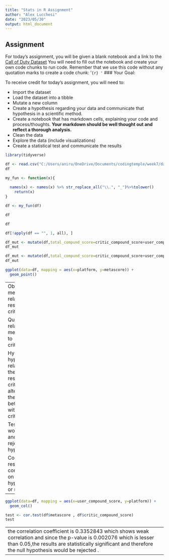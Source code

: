 ---
title: "Stats in R Assignment"
author: "Alex Lucchesi"
date: "2023/05/30"
output: html_document
---

## Assignment

For today's assignment, you will be given a blank notebook and a link to the [Call of Duty Dataset](https://www.kaggle.com/datasets/beridzeg45/call-of-duty-reviews) You will need to fill out the notebook and create your own code chunks to run code. Remember that we use this code without any quotation marks to create a code chunk: '`{r} '` \### Your Goal:

To receive credit for today's assignment, you will need to:

-   Import the dataset
-   Load the dataset into a tibble
-   Mutate a new column
-   Create a hypothesis regarding your data and communicate that hypothesis in a scientific method.
-   Create a notebook that has markdown cells, explaining your code and process/thoughts. **Your markdown should be well thought out and reflect a thorough analysis.**
-   Clean the data
-   Explore the data (include visualizations)
-   Create a statistical test and communicate the results

```{r}
library(tidyverse)
```

```{r}
df <- read.csv("C:/Users/aniru/OneDrive/Documents/codingtemple/week7/day3/Call of Duty Reviews.csv")
df
```

```{r}
my_fun <- function(x){
 
  names(x) <- names(x) %>% str_replace_all("\\.", "_")%>%tolower()
    return(x)
}

df <- my_fun(df)

df
```

```{r}
df
```

```{r}
df[!apply(df == "", 1, all), ] 
```

```{r}
df_mut <- mutate(df,total_compund_score=critic_compound_score+user_compound_score)
df_mut
```

```{r}
df_mut <- mutate(df,total_compund_score=critic_compound_score+user_compound_score)
df_mut
```

```{r}
ggplot(data=df, mapping = aes(x=platform, y=metascore)) + 
  geom_point()
```

---
Observation:
  the metascore has relationship with respect to critic_compound_score

Question:
  is there a relationship between metascore  with respect to critic_compound_score?
  
Hypothesize:
null hypothesis-there is no relationship between the metascore with respect to critic_compound_score
alternate hypothesis-there is a relationship between the metascore with respect to critic_compound_score

Test:
A comparison test would be performed and then reject or fail to reject one of the hypothesis

Conclusion:
Analyse the results and draw conclusions depending on whether the hypothesis is rejected or not
---

```{r}
ggplot(data=df, mapping = aes(x=user_compound_score, y=platform)) + 
  geom_col()
```

```{r}
test <- cor.test(df$metascore , df$critic_compound_score)
test
```

---
the correlation coefficient is 0.3352843 which shows weak correlation and since the p-value is 0.002076 which is lesser than 0.05,the results are statistically significant and therefore the null hypothesis would be rejected . 
---
